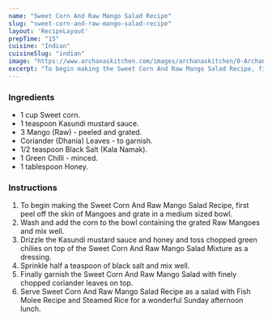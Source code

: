 ---
name: "Sweet Corn And Raw Mango Salad Recipe"
slug: "sweet-corn-and-raw-mango-salad-recipe"
layout: 'RecipeLayout'
prepTime: "15"
cuisine: "Indian"
cuisineSlug: "indian"
image: "https://www.archanaskitchen.com/images/archanaskitchen/0-Archanas-Kitchen-Recipes/2018/May-2/Sweet_Corn_And_Raw_Mango_Salad_Recipe-6.jpg"
excerpt: "To begin making the Sweet Corn And Raw Mango Salad Recipe, first peel off the skin of Mangoes and grate in a medium sized bowl"
---

### Ingredients

- 1 cup Sweet corn.
- 1 teaspoon Kasundi mustard sauce.
- 3 Mango (Raw) - peeled and grated.
- Coriander (Dhania) Leaves - to garnish.
- 1/2 teaspoon Black Salt (Kala Namak).
- 1 Green Chilli - minced.
- 1 tablespoon Honey.

### Instructions

1. To begin making the Sweet Corn And Raw Mango Salad Recipe, first peel off the skin of Mangoes and grate in a medium sized bowl.
1. Wash and add the corn to the bowl containing the grated Raw Mangoes and mix well.
1. Drizzle the Kasundi mustard sauce and honey and toss chopped green chilies on top of the Sweet Corn And Raw Mango Salad Mixture as a dressing.
1. Sprinkle half a teaspoon of black salt and mix well.
1. Finally garnish the Sweet Corn And Raw Mango Salad with finely chopped coriander leaves on top.
1. Serve Sweet Corn And Raw Mango Salad Recipe as a salad with Fish Molee Recipe and Steamed Rice for a wonderful Sunday afternoon lunch.
